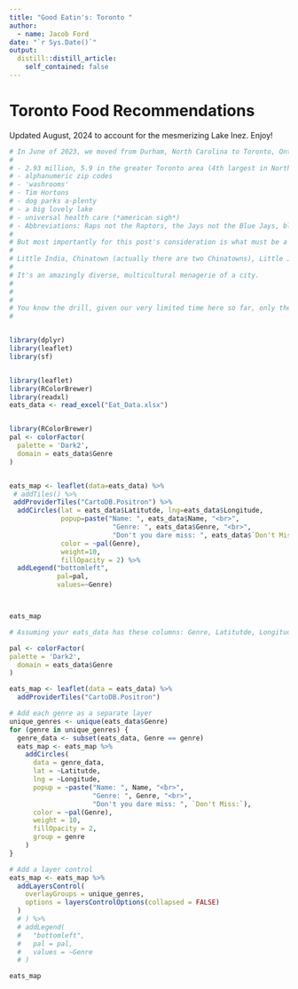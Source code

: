 ```yaml
---
title: "Good Eatin's: Toronto "
author:
  - name: Jacob Ford
date: "`r Sys.Date()`"
output:
  distill::distill_article:
    self_contained: false
---
```


# Toronto Food Recommendations

Updated August, 2024 to account for the mesmerizing Lake Inez. Enjoy!



```r

# In June of 2023, we moved from Durham, North Carolina to Toronto, Ontario, Canada. Home of:
# 
# - 2.93 million, 5.9 in the greater Toronto area (4th largest in North America)
# - alphanumeric zip codes
# - 'washrooms' 
# - Tim Hortons
# - dog parks a-plenty
# - a big lovely lake
# - universal health care (*american sigh*)
# - Abbreviations: Raps not the Raptors, the Jays not the Blue Jays, blend in people
# 
# But most importantly for this post's consideration is what must be a world record of most micro-worlds held within one metropolitan area. 
# 
# Little India, Chinatown (actually there are two Chinatowns), Little Japan, Little Tibet, Little Italy, Little Portugal, Little Malta, Little Jamaica, Greektown, Koreatown. And then there are the fusion spinoffs, my personal favorite being Rasta Pasta (Jamaican-Italian) and the Hungary Thai (ya get it?), along with countless Hakka Indian-Carribean fusion on poutine spots. The evidence that God exists is the holiest dish on earth: jerk chicken on poutine, see below on Queen Street. 
# 
# It's an amazingly diverse, multicultural menagerie of a city. 
# 
# 
# 
# You know the drill, given our very limited time here so far, only the absolute must don't-miss-these spots are below. Enjoy :) 
# 


library(dplyr)
library(leaflet)
library(sf)


library(leaflet)
library(RColorBrewer)
library(readxl)
eats_data <- read_excel("Eat_Data.xlsx")



```

```r
library(RColorBrewer)
pal <- colorFactor(
  palette = 'Dark2',
  domain = eats_data$Genre
)


eats_map <- leaflet(data=eats_data) %>%
 # addTiles() %>%
 addProviderTiles("CartoDB.Positron") %>%
  addCircles(lat = eats_data$Latitutde, lng=eats_data$Longitude,
             popup=paste("Name: ", eats_data$Name, "<br>",
                          "Genre: ", eats_data$Genre, "<br>",
                          "Don't you dare miss: ", eats_data$`Don't Miss:`),
             color = ~pal(Genre),
             weight=10,
             fillOpacity = 2) %>%
  addLegend("bottomleft",
            pal=pal,
            values=~Genre)



eats_map
```









```r


# Assuming your eats_data has these columns: Genre, Latitutde, Longitude, Name, Don't Miss:

pal <- colorFactor(
palette = 'Dark2',
  domain = eats_data$Genre
)

eats_map <- leaflet(data = eats_data) %>%
  addProviderTiles("CartoDB.Positron")

# Add each genre as a separate layer
unique_genres <- unique(eats_data$Genre)
for (genre in unique_genres) {
  genre_data <- subset(eats_data, Genre == genre)
  eats_map <- eats_map %>%
    addCircles(
      data = genre_data,
      lat = ~Latitutde, 
      lng = ~Longitude,
      popup = ~paste("Name: ", Name, "<br>",
                     "Genre: ", Genre, "<br>",
                     "Don't you dare miss: ", `Don't Miss:`),
      color = ~pal(Genre),
      weight = 10,
      fillOpacity = 2,
      group = genre
    )
}

# Add a layer control
eats_map <- eats_map %>%
  addLayersControl(
    overlayGroups = unique_genres,
    options = layersControlOptions(collapsed = FALSE)
  )  
  # ) %>%
  # addLegend(
  #   "bottomleft",
  #   pal = pal,
  #   values = ~Genre
  # )

eats_map


```






















